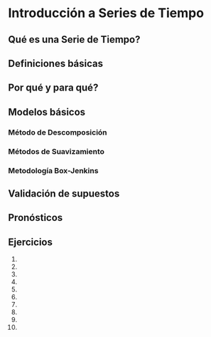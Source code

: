 # Introducción a Series de Tiempo{#series}

## Qué es una Serie de Tiempo?


## Definiciones básicas


## Por qué y para qué?

## Modelos básicos

### Método de Descomposición

### Métodos de Suavizamiento 

### Metodología Box-Jenkins 


## Validación de supuestos

## Pronósticos


## Ejercicios

1.
2.
3.
4.
5.
6.
7.
8.
9.
10.

